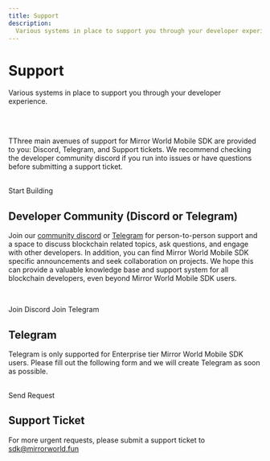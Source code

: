 ```yaml
---
title: Support
description:
  Various systems in place to support you through your developer experience.
---
```


# Support

Various systems in place to support you through your developer experience.

<ResourceSupportTable />

<br />

<br />

TThree main avenues of support for Mirror World Mobile SDK are provided to you:
Discord, Telegram, and Support tickets. We recommend checking the developer
community discord if you run into issues or have questions before submitting a
support ticket.

<br />

<SupportButton link="https://app.mirrorworld.fun/">
  Start Building
</SupportButton>

## Developer Community (Discord or Telegram)

Join our [community discord](https://forms.gle/RPQti8vLMQer5QnPA) or [Telegram](https://t.me/mirrorworld_sdk) for person-to-person support and a space to discuss blockchain related topics, ask questions, and engage with other developers. In addition, you can find  Mirror World Mobile SDK specific announcements and seek collaboration on projects. We hope this can provide a valuable knowledge base and support system for all blockchain developers, even beyond Mirror World Mobile SDK users.

<br />

<SupportButton link="https://discord.gg/Vxrw4rqaDM">Join Discord</SupportButton> <SupportButton link="https://t.me/mirrorworld_sdk">Join Telegram</SupportButton>

## Telegram

Telegram is only supported for Enterprise tier Mirror World Mobile SDK users.
Please fill out the following form and we will create Telegram as soon as
possible.

<br />

<SupportButton link="https://forms.gle/RPQti8vLMQer5QnPA">
  Send Request
</SupportButton>

## Support Ticket

For more urgent requests, please submit a support ticket to
[sdk@mirrorworld.fun](mailto:sdk@mirrorworld.fun)
